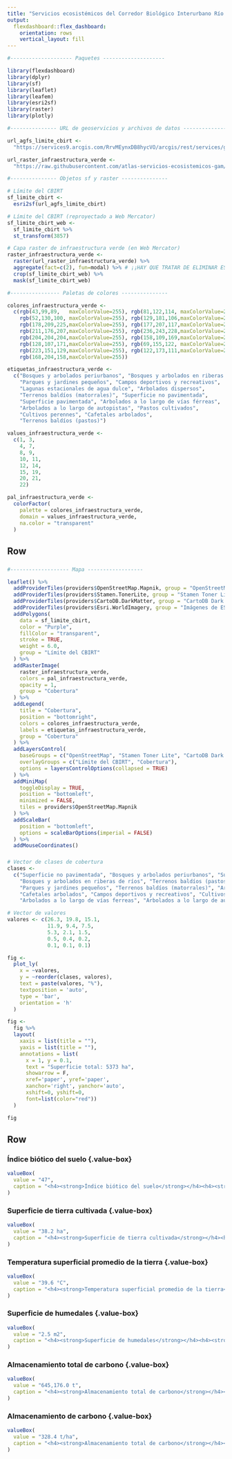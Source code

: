```yaml
---
title: "Servicios ecosistémicos del Corredor Biológico Interurbano Río Torres"
output: 
  flexdashboard::flex_dashboard:
    orientation: rows
    vertical_layout: fill
---
```


```r
#-------------------- Paquetes --------------------

library(flexdashboard)
library(dplyr)
library(sf)
library(leaflet)
library(leafem)
library(esri2sf)
library(raster)
library(plotly)

#--------------- URL de geoservicios y archivos de datos --------------

url_agfs_limite_cbirt <-
  "https://services9.arcgis.com/RrvMEynxDB8hycVO/arcgis/rest/services/gam_limite_cbi_rio_torres/FeatureServer/0"

url_raster_infraestructura_verde <-
  "https://raw.githubusercontent.com/atlas-servicios-ecosistemicos-gam/datos-infraestructura-verde/master/cbirt/IV_CBI_RIO_TORRES_WEB.TIF"

#--------------- Objetos sf y raster ---------------

# Límite del CBIRT
sf_limite_cbirt <- 
  esri2sf(url_agfs_limite_cbirt)

# Límite del CBIRT (reproyectado a Web Mercator)
sf_limite_cbirt_web <- 
  sf_limite_cbirt %>%
  st_transform(3857)

# Capa raster de infraestructura verde (en Web Mercator)
raster_infraestructura_verde <-
  raster(url_raster_infraestructura_verde) %>%
  aggregate(fact=c(2), fun=modal) %>% # ¡¡HAY QUE TRATAR DE ELIMINAR ESTA AGRUPACIÓN. PODRÍA FUNCIONAR AL USAR MÁS MEMORIA LINUX!!
  crop(sf_limite_cbirt_web) %>%
  mask(sf_limite_cbirt_web)

#---------------- Paletas de colores ---------------

colores_infraestructura_verde <- 
  c(rgb(43,99,89,   maxColorValue=255), rgb(81,122,114, maxColorValue=255), 
    rgb(52,130,100, maxColorValue=255), rgb(129,181,106,maxColorValue=255),
    rgb(178,209,225,maxColorValue=255), rgb(177,207,117,maxColorValue=255),
    rgb(211,176,207,maxColorValue=255), rgb(236,243,228,maxColorValue=255), 
    rgb(204,204,204,maxColorValue=255), rgb(158,109,169,maxColorValue=255),
    rgb(128,107,171,maxColorValue=255), rgb(69,155,122, maxColorValue=255), 
    rgb(223,151,129,maxColorValue=255), rgb(122,173,111,maxColorValue=255), 
    rgb(168,204,158,maxColorValue=255))

etiquetas_infraestructura_verde <- 
  c("Bosques y arbolados periurbanos", "Bosques y arbolados en riberas de ríos", 
    "Parques y jardines pequeños", "Campos deportivos y recreativos", 
    "Lagunas estacionales de agua dulce", "Arbolados dispersos", 
    "Terrenos baldíos (matorrales)", "Superficie no pavimentada", 
    "Superficie pavimentada", "Arbolados a lo largo de vías férreas", 
    "Arbolados a lo largo de autopistas", "Pastos cultivados", 
    "Cultivos perennes", "Cafetales arbolados",
    "Terrenos baldíos (pastos)")

values_infraestructura_verde <- 
  c(1, 3, 
    4, 7, 
    8, 9, 
    10, 11, 
    12, 14, 
    15, 19, 
    20, 21, 
    22)

pal_infraestructura_verde <- 
  colorFactor(
    palette = colores_infraestructura_verde, 
    domain = values_infraestructura_verde,
    na.color = "transparent"
  )

```


Row {data-height=600}
-----------------------------------------------------------------------

### {data-width=650}
```r

#------------------- Mapa ------------------

leaflet() %>%
  addProviderTiles(providers$OpenStreetMap.Mapnik, group = "OpenStreetMap") %>%
  addProviderTiles(providers$Stamen.TonerLite, group = "Stamen Toner Lite") %>%
  addProviderTiles(providers$CartoDB.DarkMatter, group = "CartoDB Dark Matter") %>%
  addProviderTiles(providers$Esri.WorldImagery, group = "Imágenes de ESRI") %>%
  addPolygons(
    data = sf_limite_cbirt,
    color = "Purple",
    fillColor = "transparent",
    stroke = TRUE,
    weight = 6.0,
    group = "Límite del CBIRT"
  ) %>%
  addRasterImage(
    raster_infraestructura_verde,
    colors = pal_infraestructura_verde,
    opacity = 1,
    group = "Cobertura"
  ) %>%
  addLegend(
    title = "Cobertura",
    position = "bottomright",
    colors = colores_infraestructura_verde,
    labels = etiquetas_infraestructura_verde,
    group = "Cobertura"
  ) %>%
  addLayersControl(
    baseGroups = c("OpenStreetMap", "Stamen Toner Lite", "CartoDB Dark Matter", "Imágenes de ESRI"),
    overlayGroups = c("Límite del CBIRT", "Cobertura"),
    options = layersControlOptions(collapsed = TRUE)    
  ) %>%  
  addMiniMap(
    toggleDisplay = TRUE,
    position = "bottomleft",
    minimized = FALSE,
    tiles = providers$OpenStreetMap.Mapnik
  ) %>%
  addScaleBar(
    position = "bottomleft",
    options = scaleBarOptions(imperial = FALSE)
  ) %>%
  addMouseCoordinates()

```

### {data-width=350}
```r

# Vector de clases de cobertura
clases <- 
  c("Superficie no pavimentada", "Bosques y arbolados periurbanos", "Superficie pavimentada",
    "Bosques y arbolados en riberas de ríos", "Terrenos baldíos (pastos)", "Pastos cultivados",
    "Parques y jardines pequeños", "Terrenos baldíos (matorrales)", "Arbolados dispersos",
    "Cafetales arbolados", "Campos deportivos y recreativos", "Cultivos perennes",
    "Arbolados a lo largo de vías ferreas", "Arbolados a lo largo de autopistas", "Lagunas estacionales de agua dulce")

# Vector de valores
valores <- c(26.3, 19.8, 15.1, 
             11.9, 9.4, 7.5, 
             5.3, 2.1, 1.5,
             0.5, 0.4, 0.2,
             0.1, 0.1, 0.1)

fig <- 
  plot_ly(
    x = ~valores,
    y = ~reorder(clases, valores),
    text = paste(valores, "%"), 
    textposition = 'auto',
    type = 'bar', 
    orientation = 'h'
  )

fig <-
  fig %>%
  layout(
    xaxis = list(title = ""),
    yaxis = list(title = ""),
    annotations = list(
      x = 1, y = 0.1, 
      text = "Superficie total: 5373 ha", 
      showarrow = F, 
      xref='paper', yref='paper', 
      xanchor='right', yanchor='auto', 
      xshift=0, yshift=0,
      font=list(color="red"))
  )

fig

```

Row {data-height=200}
-----------------------------------------------------------------------

### Índice biótico del suelo {.value-box} {data-width=166}
```r
valueBox(
  value = "47", 
  caption = "<h4><strong>Índice biótico del suelo</strong></h4><h4><strong>SERVICIO ECOSISTÉMICO DE REGULACIÓN<br>Mitigación de escorrentía superficial</strong></h4>"
)
```

### Superficie de tierra cultivada {.value-box} {data-width=166}
```r
valueBox(
  value = "38.2 ha", 
  caption = "<h4><strong>Superficie de tierra cultivada</strong></h4><h4><strong>SERVICIO ECOSISTÉMICO DE APROVISIONAMIENTO<br>Suministro de alimentos</strong></h4>"
)
```

### Temperatura superficial promedio de la tierra {.value-box} {data-width=170}
```r
valueBox(
  value = "39.6 °C", 
  caption = "<h4><strong>Temperatura superficial promedio de la tierra</strong></h4><h4><strong>SERVICIO ECOSISTÉMICO DE REGULACIÓN<br>Regulación de temperatura urbana</strong></h4>"
)
```

### Superficie de humedales {.value-box} {data-width=166}
```r
valueBox(
  value = "2.5 m2", 
  caption = "<h4><strong>Superficie de humedales</strong></h4><h4><strong>SERVICIO ECOSISTÉMICO DE APROVISIONAMIENTO<br>Agua subterránea para fines no potables</strong></h4>"
)
```

### Almacenamiento total de carbono {.value-box} {data-width=166}
```r
valueBox(
  value = "645,176.0 t", 
  caption = "<h4><strong>Almacenamiento total de carbono</strong></h4><h4><strong>SERVICIO ECOSISTÉMICO DE REGULACIÓN<br>Almacenamiento y secuestro de carbono</strong></h4>"
)
```

### Almacenamiento de carbono {.value-box} {data-width=166}
```r
valueBox(
  value = "328.4 t/ha", 
  caption = "<h4><strong>Almacenamiento total de carbono</strong></h4><h4><strong>SERVICIO ECOSISTÉMICO DE REGULACIÓN<br>Almacenamiento y secuestro de carbono</strong></h4>"
)
```